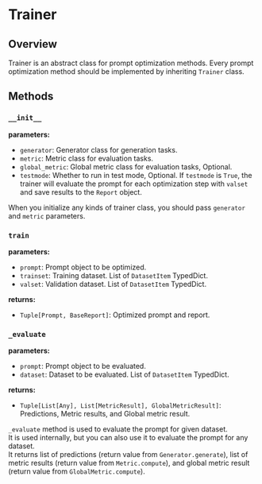 # Trainer

## Overview

Trainer is an abstract class for prompt optimization methods.
Every prompt optimization method should be implemented by inheriting `Trainer` class.

## Methods

### `__init__`

**parameters:**

- `generator`: Generator class for generation tasks.
- `metric`: Metric class for evaluation tasks.
- `global_metric`: Global metric class for evaluation tasks, Optional.
- `testmode`: Whether to run in test mode, Optional. If `testmode` is `True`, the trainer will evaluate the prompt for each optimization step with `valset` and save results to the `Report` object.

When you initialize any kinds of trainer class, you should pass `generator` and `metric` parameters.

### `train`

**parameters:**

- `prompt`: Prompt object to be optimized.
- `trainset`: Training dataset. List of `DatasetItem` TypedDict.
- `valset`: Validation dataset. List of `DatasetItem` TypedDict.

**returns:**

- `Tuple[Prompt, BaseReport]`: Optimized prompt and report.

### `_evaluate`

**parameters:**

- `prompt`: Prompt object to be evaluated.
- `dataset`: Dataset to be evaluated. List of `DatasetItem` TypedDict.

**returns:**

- `Tuple[List[Any], List[MetricResult], GlobalMetricResult]`: Predictions, Metric results, and Global metric result.

`_evaluate` method is used to evaluate the prompt for given dataset.  
It is used internally, but you can also use it to evaluate the prompt for any dataset.  
It returns list of predictions (return value from `Generator.generate`), list of metric results (return value from `Metric.compute`), and global metric result (return value from `GlobalMetric.compute`).
